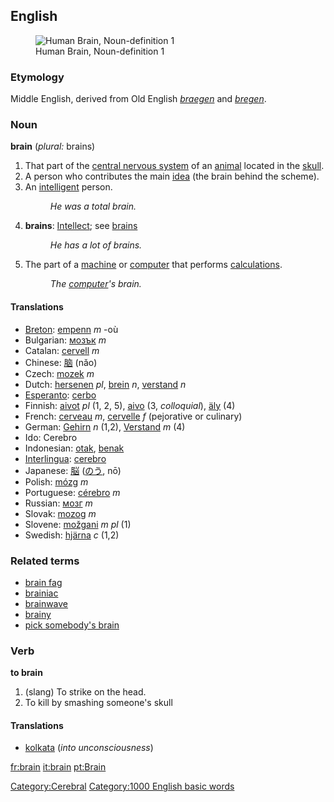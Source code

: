 ==English==

[[Image:Brain.jpg|thumb|right|Human Brain, Noun-definition 1]]

===Etymology===
Middle English, derived from Old English ''[[braegen]]'' and ''[[bregen]]''.
=== Noun ===
'''brain''' (''plural:'' brains)
#That part of the [[central nervous system]] of an [[animal]] located in the [[skull]].
#A person who contributes the main [[idea]] (the brain behind the scheme).
#An [[intelligent]] person.
#:''He was a total brain.''
#'''brains''': [[Intellect]]; see [[brains]]
#:''He has a lot of brains.''
#The part of a [[machine]] or [[computer]] that performs [[calculation]]s.
#:''The [[computer]]'s brain.''

==== Translations ====
*[[Breton]]: [[empenn]] ''m'' -où
*Bulgarian: [[мозък]] ''m''
*Catalan: [[cervell]] ''m''
*Chinese: [[脑]] (nǎo)
*Czech: [[mozek]] ''m''
*Dutch: [[hersenen]] ''pl'', [[brein]] ''n'', [[verstand]] ''n''
*[[Esperanto]]: [[cerbo]]
*Finnish: [[aivot]] ''pl'' (1, 2, 5), [[aivo]] (3, ''colloquial''), [[äly]] (4)
*French: [[cerveau]] ''m'', [[cervelle]] ''f'' (pejorative or culinary)
*German: [[Gehirn]] ''n'' (1,2), [[Verstand]] ''m'' (4)
*Ido: Cerebro
*Indonesian: [[otak]], [[benak]]
*[[Interlingua]]: [[cerebro]]
*Japanese: [[脳]] ([[のう]], nō)
*Polish: [[mózg]] ''m''
*Portuguese: [[cérebro]] ''m''
*Russian: [[мoзг]] ''m''
*Slovak: [[mozog]] ''m''
*Slovene: [[možgani]] ''m pl'' (1)
*Swedish: [[hjärna]] ''c'' (1,2)

===Related terms===
*[[brain fag]]
*[[brainiac]]
*[[brainwave]]
*[[brainy]]
*[[pick somebody's brain]]

=== Verb ===
'''to brain'''
# (slang) To strike on the head.
# To kill by smashing someone's skull
====Translations====
*[[kolkata]] (''into unconsciousness'')

[[Category:Cerebral]]

[[fr:brain]]
[[it:brain]]
[[pt:Brain]]
[[Category:1000 English basic words]]